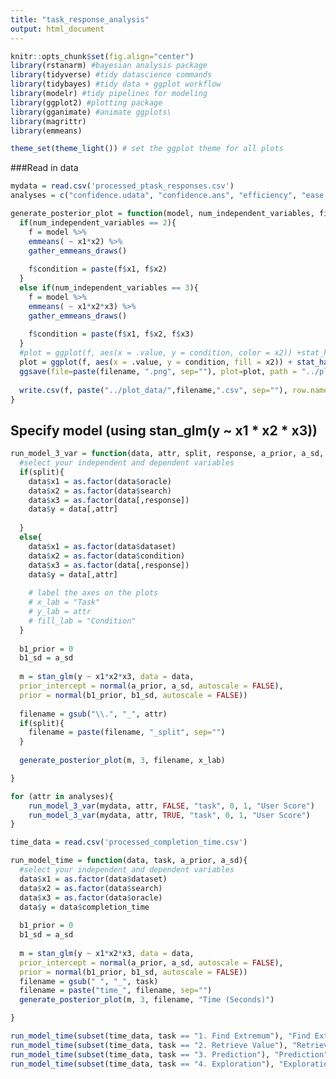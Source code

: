 ```yaml
---
title: "task_response_analysis"
output: html_document
---
```


```r

knitr::opts_chunk$set(fig.align="center") 
library(rstanarm) #bayesian analysis package
library(tidyverse) #tidy datascience commands
library(tidybayes) #tidy data + ggplot workflow
library(modelr) #tidy pipelines for modeling
library(ggplot2) #plotting package
library(gganimate) #animate ggplots\
library(magrittr)  
library(emmeans)

theme_set(theme_light()) # set the ggplot theme for all plots 

```


###Read in data

```r

mydata = read.csv('processed_ptask_responses.csv')
analyses = c("confidence.udata", "confidence.ans", "efficiency", "ease.of.use", "utility", "overall")
```

```r
generate_posterior_plot = function(model, num_independent_variables, filename, x_lab) {
  if(num_independent_variables == 2){
    f = model %>%
    emmeans( ~ x1*x2) %>%
    gather_emmeans_draws()
    
    f$condition = paste(f$x1, f$x2)
  }
  else if(num_independent_variables == 3){
    f = model %>%
    emmeans( ~ x1*x2*x3) %>%
    gather_emmeans_draws()
    
    f$condition = paste(f$x1, f$x2, f$x3)
  }
  #plot = ggplot(f, aes(x = .value, y = condition, color = x2)) +stat_halfeye()
  plot = ggplot(f, aes(x = .value, y = condition, fill = x2)) + stat_halfeye() + labs(x=x_lab)
  ggsave(file=paste(filename, ".png", sep=""), plot=plot, path = "../plots/posterior_plots")
  
  write.csv(f, paste("../plot_data/",filename,".csv", sep=""), row.names = FALSE)
}
```

## Specify model (using stan_glm(y ~ x1 * x2 * x3))
```r

run_model_3_var = function(data, attr, split, response, a_prior, a_sd, x_lab){
  #select your independent and dependent variables
  if(split){
    data$x1 = as.factor(data$oracle) 
    data$x2 = as.factor(data$search)
    data$x3 = as.factor(data[,response])
    data$y = data[,attr]
    
  }
  else{
    data$x1 = as.factor(data$dataset) 
    data$x2 = as.factor(data$condition)
    data$x3 = as.factor(data[,response])
    data$y = data[,attr]
  
    # label the axes on the plots
    # x_lab = "Task"
    # y_lab = attr
    # fill_lab = "Condition"
  }
  
  b1_prior = 0
  b1_sd = a_sd 
  
  m = stan_glm(y ~ x1*x2*x3, data = data,
  prior_intercept = normal(a_prior, a_sd, autoscale = FALSE),
  prior = normal(b1_prior, b1_sd, autoscale = FALSE))
  
  filename = gsub("\\.", "_", attr)
  if(split){
    filename = paste(filename, "_split", sep="")
  }
  
  generate_posterior_plot(m, 3, filename, x_lab)

}

for (attr in analyses){
    run_model_3_var(mydata, attr, FALSE, "task", 0, 1, "User Score")
    run_model_3_var(mydata, attr, TRUE, "task", 0, 1, "User Score")
}

```

```r
time_data = read.csv('processed_completion_time.csv')

run_model_time = function(data, task, a_prior, a_sd){
  #select your independent and dependent variables
  data$x1 = as.factor(data$dataset) 
  data$x2 = as.factor(data$search)
  data$x3 = as.factor(data$oracle)
  data$y = data$completion_time
  
  b1_prior = 0
  b1_sd = a_sd 
  
  m = stan_glm(y ~ x1*x2*x3, data = data,
  prior_intercept = normal(a_prior, a_sd, autoscale = FALSE),
  prior = normal(b1_prior, b1_sd, autoscale = FALSE))
  filename = gsub(" ", "_", task)
  filename = paste("time_", filename, sep="")
  generate_posterior_plot(m, 3, filename, "Time (Seconds)")

}

run_model_time(subset(time_data, task == "1. Find Extremum"), "Find Extremum", 190.34, 96.57)
run_model_time(subset(time_data, task == "2. Retrieve Value"), "Retrieve Value", 313.37, 88.50)
run_model_time(subset(time_data, task == "3. Prediction"), "Prediction", 522.32, 394.61)
run_model_time(subset(time_data, task == "4. Exploration"), "Exploration", 415.88, 115.98)

```






